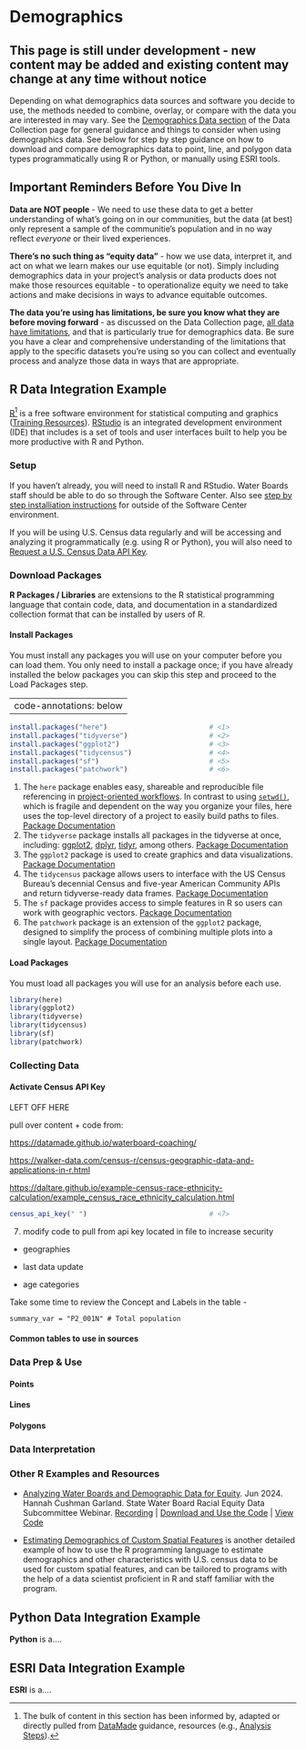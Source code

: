 # Demographics

::: callout-warning
# This page is still under development - new content may be added and existing content may change at any time without notice
:::

Depending on what demographics data sources and software you decide to use, the methods needed to combine, overlay, or compare with the data you are interested in may vary. See the [Demographics Data section](https://cawaterboarddatacenter.github.io/equity-data-handbook/collect-process/collection.html#demographics-data) of the Data Collection page for general guidance and things to consider when using demographics data. See below for step by step guidance on how to download and compare demographics data to point, line, and polygon data types programmatically using R or Python, or manually using ESRI tools.

::: callout-important
# Important Reminders Before You Dive In

**Data are NOT people** - We need to use these data to get a better understanding of what's going on in our communities, but the data (at best) only represent a sample of the communitie's population and in no way reflect *everyone* or their lived experiences.

**There's no such thing as "equity data"** - how we use data, interpret it, and act on what we learn makes our use equitable (or not). Simply including demographics data in your project's analysis or data products does not make those resources equitable - to operationalize equity we need to take actions and make decisions in ways to advance equitable outcomes.

**The data you're using has limitations, be sure you know what they are before moving forward** - as discussed on the Data Collection page, [all data have limitations](https://cawaterboarddatacenter.github.io/equity-data-handbook/collect-process/collection.html#data-limitations), and that is particularly true for demographics data. Be sure you have a clear and comprehensive understanding of the limitations that apply to the specific datasets you're using so you can collect and eventually process and analyze those data in ways that are appropriate.
:::

## R Data Integration Example

[R](https://www.r-project.org/)[^demographics-1] is a free software environment for statistical computing and graphics ([Training Resources](https://www.r4wrds.com/)). [RStudio](https://posit.co/download/rstudio-desktop/) is an integrated development environment (IDE) that includes is a set of tools and user interfaces built to help you be more productive with R and Python.

[^demographics-1]: The bulk of content in this section has been informed by, adapted or directly pulled from [DataMade](https://datamade.us/) guidance, resources (e.g., [Analysis Steps](https://datamade.github.io/waterboard-coaching/)).

### Setup

If you haven't already, you will need to install R and RStudio. Water Boards staff should be able to do so through the Software Center. Also see [step by step installiation instructions](https://www.r4wrds.com/intro/m_install_r#step-1.-install) for outside of the Software Center environment.

If you will be using U.S. Census data regularly and will be accessing and analyzing it programmatically (e.g. using R or Python), you will also need to [Request a U.S. Census Data API Key](https://api.census.gov/data/key_signup.html).

### Download Packages

**R Packages / Libraries** are extensions to the R statistical programming language that contain code, data, and documentation in a standardized collection format that can be installed by users of R.

#### Install Packages

You must install any packages you will use on your computer before you can load them. You only need to install a package once; if you have already installed the below packages you can skip this step and proceed to the Load Packages step.

---
code-annotations: below
---

``` r
install.packages("here")                         # <1> 
install.packages("tidyverse")                    # <2> 
install.packages("ggplot2")                      # <3> 
install.packages("tidycensus")                   # <4> 
install.packages("sf")                           # <5> 
install.packages("patchwork")                    # <6>
```

1.  The `here` package enables easy, shareable and reproducible file referencing in [project-oriented workflows](https://rstats.wtf/project-oriented-workflow.html). In contrast to using [`setwd()`](https://rdrr.io/r/base/getwd.html), which is fragile and dependent on the way you organize your files, here uses the top-level directory of a project to easily build paths to files. [Package Documentation](https://here.r-lib.org/)
2.  The `tidyverse` package installs all packages in the tidyverse at once, including: [ggplot2](https://ggplot2.tidyverse.org/), [dplyr](https://dplyr.tidyverse.org/), [tidyr](https://tidyr.tidyverse.org/), among others. [Package Documentation](https://www.tidyverse.org/)
3.  The `ggplot2` package is used to create graphics and data visualizations. [Package Documentation](https://ggplot2.tidyverse.org/)
4.  The `tidycensus` package allows users to interface with the US Census Bureau's decennial Census and five-year American Community APIs and return tidyverse-ready data frames. [Package Documentation](https://walker-data.com/tidycensus/)
5.  The `sf` package provides access to simple features in R so users can work with geographic vectors. [Package Documentation](https://r-spatial.github.io/sf/index.html)
6.  The `patchwork` package is an extension of the `ggplot2` package, designed to simplify the process of combining multiple plots into a single layout. [Package Documentation](https://patchwork.data-imaginist.com/)

#### Load Packages

You must load all packages you will use for an analysis before each use.

``` r
library(here) 
library(ggplot2) 
library(tidyverse) 
library(tidycensus) 
library(sf) 
library(patchwork)
```

### Collecting Data

#### Activate Census API Key

::: callout-warning
LEFT OFF HERE

pull over content + code from:

<https://datamade.github.io/waterboard-coaching/>

<https://walker-data.com/census-r/census-geographic-data-and-applications-in-r.html>

<https://daltare.github.io/example-census-race-ethnicity-calculation/example_census_race_ethnicity_calculation.html>
:::

``` r
census_api_key(" ")                              # <7>
```

7.  modify code to pull from api key located in file to increase security

-   geographies

-   last data update

-   age categories

Take some time to review the Concept and Labels in the table -

```         
summary_var = "P2_001N" # Total population
```

#### **Common tables to use in sources**

### Data Prep & Use

#### Points

#### Lines

#### Polygons

### Data Interpretation

### Other R Examples and Resources

-   [Analyzing Water Boards and Demographic Data for Equity](https://cawaterboards.sharepoint.com/:b:/r/sites/WB-OPP-EJRoundtable/Materials/Racial%20Equity%20Data%20Subcommittee/Webinars/Demo%20Webinar%20with%20DataMade%20Coaches_25June24/Hannah%27s%20slides%20on%20racial%20equity%20data%20analysis.pdf?csf=1&web=1&e=eNCc0K). Jun 2024. Hannah Cushman Garland. State Water Board Racial Equity Data Subcommittee Webinar. [Recording](https://cawaterboards.sharepoint.com/:v:/r/sites/WB-OPP-EJRoundtable/Materials/Racial%20Equity%20Data%20Subcommittee/Webinars/Demo%20Webinar%20with%20DataMade%20Coaches_25June24/DataMade%20Webinar%20Recording_25June24.mp4?csf=1&web=1&e=oOuGyf) \| [Download and Use the Code](https://drive.google.com/file/d/1yva-EE0JyQna4c5RN73TJ7F0YUIRTXCI/view?usp=sharing) \| [View Code](https://datamade.github.io/waterboard-coaching/)

-   [Estimating Demographics of Custom Spatial Features](https://daltare.github.io/example-census-race-ethnicity-calculation/example_census_race_ethnicity_calculation.html) is another detailed example of how to use the R programming language to estimate demographics and other characteristics with U.S. census data to be used for custom spatial features, and can be tailored to programs with the help of a data scientist proficient in R and staff familiar with the program.

## Python Data Integration Example

**Python** is a....

## ESRI Data Integration Example

**ESRI** is a....

